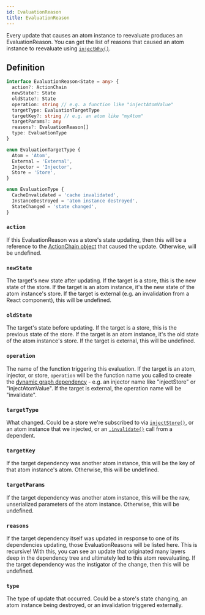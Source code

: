 ```yaml
---
id: EvaluationReason
title: EvaluationReason
---
```


Every update that causes an atom instance to reevaluate produces an EvaluationReason. You can get the list of reasons that caused an atom instance to reevaluate using [`injectWhy()`](../injectors/injectWhy).

## Definition

```ts
interface EvaluationReason<State = any> {
  action?: ActionChain
  newState?: State
  oldState?: State
  operation: string // e.g. a function like "injectAtomValue"
  targetType: EvaluationTargetType
  targetKey?: string // e.g. an atom like "myAtom"
  targetParams?: any
  reasons?: EvaluationReason[]
  type: EvaluationType
}

enum EvaluationTargetType {
  Atom = 'Atom',
  External = 'External',
  Injector = 'Injector',
  Store = 'Store',
}

enum EvaluationType {
  CacheInvalidated = 'cache invalidated',
  InstanceDestroyed = 'atom instance destroyed',
  StateChanged = 'state changed',
}
```

### `action`

If this EvaluationReason was a store's state updating, then this will be a reference to the [ActionChain object](ActionChain) that caused the update. Otherwise, will be undefined.

### `newState`

The target's new state after updating. If the target is a store, this is the new state of the store. If the target is an atom instance, it's the new state of the atom instance's store. If the target is external (e.g. an invalidation from a React component), this will be undefined.

### `oldState`

The target's state before updating. If the target is a store, this is the previous state of the store. If the target is an atom instance, it's the old state of the atom instance's store. If the target is external, this will be undefined.

### `operation`

The name of the function triggering this evaluation. If the target is an atom, injector, or store, `operation` will be the function name you called to create the [dynamic graph dependency](../glossary#dynamicgraphdependency) - e.g. an injector name like "injectStore" or "injectAtomValue". If the target is external, the operation name will be "invalidate".

### `targetType`

What changed. Could be a store we're subscribed to via [`injectStore()`](../injectors/injectStore), or an atom instance that we injected, or an [`.invalidate()`](../classes/AtomInstanceBase#invalidate) call from a dependent.

### `targetKey`

If the target dependency was another atom instance, this will be the key of that atom instance's atom. Otherwise, this will be undefined.

### `targetParams`

If the target dependency was another atom instance, this will be the raw, unserialized parameters of the atom instance. Otherwise, this will be undefined.

### `reasons`

If the target dependency itself was updated in response to one of its dependencies updating, those EvaluationReasons will be listed here. This is recursive! With this, you can see an update that originated many layers deep in the dependency tree and ultimately led to this atom reevaluating. If the target dependency was the instigator of the change, then this will be undefined.

### `type`

The type of update that occurred. Could be a store's state changing, an atom instance being destroyed, or an invalidation triggered externally.
